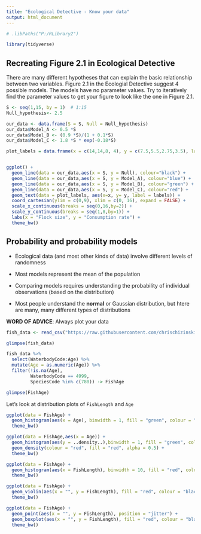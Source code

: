 ```yaml
---
title: "Ecological Detective - Know your data"
output: html_document
---
```



```r
# .libPaths("P:/RLibrary2")

library(tidyverse)

```

## Recreating Figure 2.1 in Ecological Detective 

There are many different hypotheses that can explain the basic relationship between two variables.  Figure 2.1 in the Ecologial Detective suggest 4 possible models.  The models have no parameter values.  Try to iteratively find the parameter values to get your figure to look like the one in Figure 2.1.

```r
S <- seq(1,15, by = 1)  # 1:15
Null_hypothesis<- 2.5

our_data <- data.frame(S = S, Null = Null_hypothesis)
our_data$Model_A <- 0.5 *S
our_data$Model_B <- (0.9 *S)/(1 + 0.1*S)
our_data$Model_C <- 1.8 *S * exp(-0.18*S)

plot_labels = data.frame(x = c(14,14,8, 4), y = c(7.5,5.5,2.75,3.5), labels = c("Model A", "Model B", "NULL", "Model C"))


ggplot() +
  geom_line(data = our_data,aes(x = S, y = Null), colour="black") +
  geom_line(data = our_data,aes(x = S, y = Model_A), colour="blue") +
  geom_line(data = our_data,aes(x = S, y = Model_B), colour="green") +
  geom_line(data = our_data,aes(x = S, y = Model_C), colour="red") +
  geom_text(data = plot_labels, aes(x=x, y= y, label = labels)) +
  coord_cartesian(ylim = c(0,9), xlim = c(0, 16), expand = FALSE) +
  scale_x_continuous(breaks = seq(0,16,by=2)) +
  scale_y_continuous(breaks = seq(1,8,by=1)) +
  labs(x = "Flock size", y = "Consumption rate") +
  theme_bw()
```


## Probability and probability models 

- Ecological data (and most other kinds of data) involve different levels of randomness
- Most models represent the mean of the population 
- Comparing models requires understanding the probability of individual observations (based on the distribution) 

- Most people understand the **normal** or Gaussian distribution, but htere are many, many different types of distributions  

**WORD OF ADVICE**:  Always plot your data 

```r
fish_data <- read_csv("https://raw.githubusercontent.com/chrischizinski/MWFWC_FishR/master/CourseMaterial/data/wrkshp_data.csv")

glimpse(fish_data)

fish_data %>% 
  select(WaterbodyCode:Age) %>% 
  mutate(Age = as.numeric(Age)) %>% 
  filter(!is.na(Age),
         WaterbodyCode == 4999,
         SpeciesCode %in% c(780)) -> FishAge  

glimpse(FishAge)

```


Let's look at distribution plots of `FishLength` and `Age`

```r
ggplot(data = FishAge) + 
  geom_histogram(aes(x = Age), binwidth = 1, fill = "green", colour = "black") +
  theme_bw()

ggplot(data = FishAge,aes(x = Age)) + 
  geom_histogram(aes(y = ..density..),binwidth = 1, fill = "green", colour = "black") +
  geom_density(colour = "red", fill = "red", alpha = 0.5) +
  theme_bw()

ggplot(data = FishAge) +
  geom_histogram(aes(x = FishLength), binwidth = 10, fill = "red", colour = "black" ) + 
  theme_bw()

ggplot(data = FishAge) +
  geom_violin(aes(x = "", y = FishLength), fill = "red", colour = "black" ) + 
  theme_bw()

ggplot(data = FishAge) +
  geom_point(aes(x = "", y = FishLength), position = "jitter") +
  geom_boxplot(aes(x = "", y = FishLength), fill = "red", colour = "black", alpha = 0.25, outlier.colour = NA) + 
  theme_bw()
  
```


